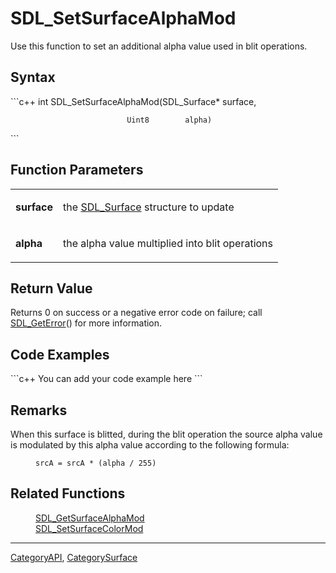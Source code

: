 <!-- pragma section-numbers off -->
<!-- pragma disable-camelcase -->

= SDL_SetSurfaceAlphaMod =
Use this function to set an additional alpha value used in blit operations.


== Syntax ==
```c++
int SDL_SetSurfaceAlphaMod(SDL_Surface* surface,
                           Uint8        alpha)
```

== Function Parameters ==
{|
|'''surface'''
|the [[SDL_Surface]] structure to update
|-
|'''alpha'''
|the alpha value multiplied into blit operations
|}

== Return Value ==
Returns 0 on success or a negative error code on failure; call [[SDL_GetError]]() for more information.

== Code Examples ==
```c++
You can add your code example here
```

== Remarks ==
When this surface is blitted, during the blit operation the source alpha value is modulated by this alpha value according to the following formula:
:<code>srcA = srcA * (alpha / 255)</code>

== Related Functions ==
:[[SDL_GetSurfaceAlphaMod]]
:[[SDL_SetSurfaceColorMod]]

----
[[CategoryAPI]], [[CategorySurface]]

